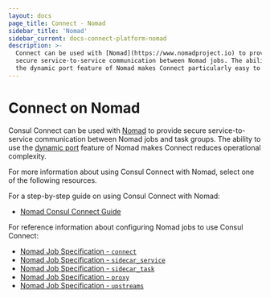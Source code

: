 ```yaml
---
layout: docs
page_title: Connect - Nomad
sidebar_title: 'Nomad'
sidebar_current: docs-connect-platform-nomad
description: >-
  Connect can be used with [Nomad](https://www.nomadproject.io) to provide
  secure service-to-service communication between Nomad jobs. The ability to use
  the dynamic port feature of Nomad makes Connect particularly easy to use.
---
```


# Connect on Nomad

Consul Connect can be used with [Nomad](https://www.nomadproject.io) to provide
secure service-to-service communication between Nomad jobs and task groups. The ability to
use the [dynamic port](https://www.nomadproject.io/docs/job-specification/network.html#dynamic-ports)
feature of Nomad makes Connect reduces operational complexity.

For more information
about using Consul Connect with Nomad, select one of the following resources.

For a step-by-step guide on using Consul Connect with Nomad:

- [Nomad Consul Connect Guide](https://www.nomadproject.io/guides/integrations/consul-connect)

For reference information about configuring Nomad jobs to use Consul Connect:

- [Nomad Job Specification - `connect`](https://www.nomadproject.io/docs/job-specification/connect.html)
- [Nomad Job Specification - `sidecar_service`](https://www.nomadproject.io/docs/job-specification/sidecar_service.html)
- [Nomad Job Specification - `sidecar_task`](https://www.nomadproject.io/docs/job-specification/sidecar_task.html)
- [Nomad Job Specification - `proxy`](https://www.nomadproject.io/docs/job-specification/proxy.html)
- [Nomad Job Specification - `upstreams`](https://www.nomadproject.io/docs/job-specification/upstreams.html)
